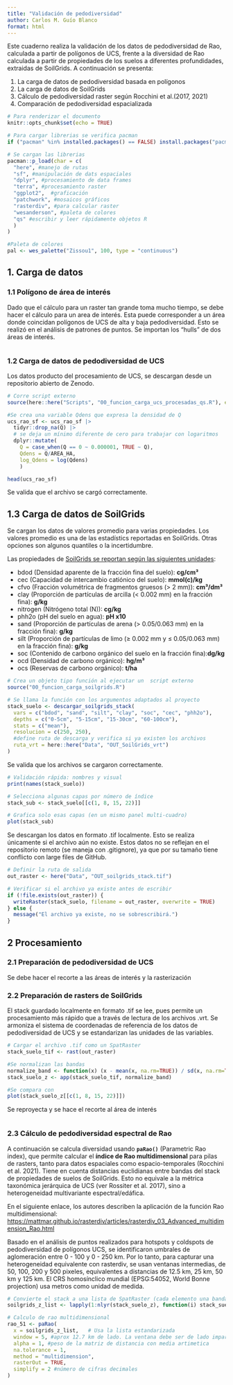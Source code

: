 ```yaml
---
title: "Validación de pedodiversidad"
author: Carlos M. Guío Blanco
format: html
---
```


Este cuaderno realiza la validación de los datos de pedodiversidad de Rao, calculada a partir de polígonos de UCS, frente a la diversidad de Rao calculada a partir de propiedades de los suelos a diferentes profundidades, extraidas de SoilGrids. A continuación se presenta:

1.  La carga de datos de pedodiversidad basada en polígonos
2.  La carga de datos de SoilGrids
3.  Cálculo de pedodiversidad raster según Rocchini et al.(2017, 2021)
4.  Comparación de pedodiversidad espacializada

```r

# Para renderizar el documento
knitr::opts_chunk$set(echo = TRUE)

# Para cargar librerias se verifica pacman
if ("pacman" %in% installed.packages() == FALSE) install.packages("pacman")

# Se cargan las librerias
pacman::p_load(char = c(
  "here", #manejo de rutas
  "sf", #manipulación de dats espaciales
  "dplyr", #procesamiento de data frames
  "terra", #procesamiento raster
  "ggplot2",  #graficación
  "patchwork", #mosaicos gráficos
  "rasterdiv", #para calcular raster
  "wesanderson", #paleta de colores
  "qs" #escribir y leer rápidamente objetos R
  )
)

#Paleta de colores
pal <- wes_palette("Zissou1", 100, type = "continuous")
```

## 1. Carga de datos

### 1.1 Polígono de área de interés

Dado que el cálculo para un raster tan grande toma mucho tiempo, se debe hacer el cálculo para un area de interés. Esta puede corresponder a un área donde coincidan polígonos de UCS de alta y baja pedodiversidad. Esto se realizó en el análisis de patrones de puntos. Se importan los "hulls" de dos áreas de interés.

```r

```

### 1.2 Carga de datos de pedodiversidad de UCS

Los datos producto del procesamiento de UCS, se descargan desde un repositorio abierto de Zenodo.

```r

# Corre script externo
source(here::here("Scripts", "00_funcion_carga_ucs_procesadas_qs.R"), encoding = "UTF-8")

#Se crea una variable Qdens que expresa la densidad de Q
ucs_rao_sf <- ucs_rao_sf |>
  tidyr::drop_na(Q) |>
  # se deja un mínimo diferente de cero para trabajar con logaritmos
  dplyr::mutate(
    Q = case_when(Q == 0 ~ 0.000001, TRUE ~ Q),
    Qdens = Q/AREA_HA,
    log_Qdens = log(Qdens)
    ) 

head(ucs_rao_sf)
```

Se valida que el archivo se cargó correctamente.

## 1.3 Carga de datos de SoilGrids

Se cargan los datos de valores promedio para varias propiedades. Los valores promedio es una de las estadístics reportadas en SoilGrids. Otras opciones son algunos quantiles o la incertidumbre.

Las propiedades de [SoilGrids se reportan según las siguientes unidades](https://www.isric.org/explore/soilgrids/faq-soilgrids#What_do_the_filename_codes_mean):

-   bdod (Densidad aparente de la fracción fina del suelo): **cg/cm³**
-   cec (Capacidad de intercambio catiónico del suelo): **mmol(c)/kg**
-   cfvo (Fracción volumétrica de fragmentos gruesos (\> 2 mm)): **cm³/dm³**
-   clay (Proporción de partículas de arcilla (\< 0.002 mm) en la fracción fina): **g/kg**
-   nitrogen (Nitrógeno total (N)): **cg/kg**
-   phh2o (pH del suelo en agua): **pH x10**
-   sand (Proporción de partículas de arena (\> 0.05/0.063 mm) en la fracción fina): **g/kg**
-   silt (Proporción de partículas de limo (≥ 0.002 mm y ≤ 0.05/0.063 mm) en la fracción fina): **g/kg**
-   soc (Contenido de carbono orgánico del suelo en la fracción fina):**dg/kg**
-   ocd (Densidad de carbono orgánico): **hg/m³**
-   ocs (Reservas de carbono orgánico): **t/ha**

```r

# Crea un objeto tipo función al ejecutar un  script externo
source("00_funcion_carga_soilgrids.R")

# Se llama la función con los argumentos adaptados al proyecto
stack_suelo <- descargar_soilgrids_stack(
  vars = c("bdod", "sand", "silt", "clay", "soc", "cec", "phh2o"),
  depths = c("0-5cm", "5-15cm", "15-30cm", "60-100cm"),
  stats = c("mean"),
  resolucion = c(250, 250),
  #define ruta de descarga y verifica si ya existen los archivos
  ruta_vrt = here::here("Data", "OUT_SoilGrids_vrt") 
)
```

Se valida que los archivos se cargaron correctamente.

```r

# Validación rápida: nombres y visual
print(names(stack_suelo))

# Selecciona algunas capas por número de índice
stack_sub <- stack_suelo[[c(1, 8, 15, 22)]]

# Grafica solo esas capas (en un mismo panel multi-cuadro)
plot(stack_sub)
```

Se descargan los datos en formato .tif localmente. Esto se realiza únicamente si el archivo aún no existe. Estos datos no se reflejan en el repositorio remoto (se maneja con .gitignore), ya que por su tamaño tiene conflicto con large files de GitHub.

```r

# Definir la ruta de salida
out_raster <- here("Data", "OUT_soilgrids_stack.tif")

# Verificar si el archivo ya existe antes de escribir
if (!file.exists(out_raster)) {
  writeRaster(stack_suelo, filename = out_raster, overwrite = TRUE)
} else {
  message("El archivo ya existe, no se sobrescribirá.")
}

```

## 2 Procesamiento

### 2.1 Preparación de pedodiversidad de UCS

Se debe hacer el recorte a las áreas de interés y la rasterización

### 2.2 Preparación de rasters de SoilGrids

El stack guardado localmente en formato .tif se lee, pues permite un procesamiento más rápido que a través de lectura de los archivos .vrt. Se armoniza el sistema de coordenadas de referencia de los datos de pedodiversidad de UCS y se estandarizan las unidades de las variables.

```r
# Cargar el archivo .tif como un SpatRaster
stack_suelo_tif <- rast(out_raster)

#Se normalizan las bandas
normalize_band <- function(x) (x - mean(x, na.rm=TRUE)) / sd(x, na.rm=TRUE)
stack_suelo_z <- app(stack_suelo_tif, normalize_band)

#Se compara con 
plot(stack_suelo_z[[c(1, 8, 15, 22)]])
```

Se reproyecta y se hace el recorte al área de interés

```r

```

### 2.3 Cálculo de pedodiversidad espectral de Rao

A continuación se calcula diversidad usando **`paRao()`** (Parametric Rao index), que permite calcular el **índice de Rao multidimensional** para pilas de rasters, tanto para datos espaciales como espacio-temporales (Rocchini et al. 2021). Tiene en cuenta distancias euclidianas entre bandas del stack de propiedades de suelos de SoilGrids. Esto no equivale a la métrica taxonómica jerárquica de UCS (ver Rossiter et al. 2017), sino a heterogeneidad multivariante espectral/edáfica.

En el siguiente enlace, los autores describen la aplicación de la función Rao multidimensional: <https://mattmar.github.io/rasterdiv/articles/rasterdiv_03_Advanced_multidimension_Rao.html>

Basado en el análisis de puntos realizados para hotspots y coldspots de pedodiversidad de polígonos UCS, se identificaron umbrales de aglomeración entre 0 - 100 y 0 - 250 km. Por lo tanto, para capturar una heterogeneidad equivalente con rasterdiv, se usan ventanas intermedias, de 50, 100, 200 y 500 pixeles, equivalentes a distancias de 12.5 km, 25 km, 50 km y 125 km. El CRS homosínclico mundial (EPSG:54052, World Bonne projection) usa metros como unidad de medida. \

```r

# Convierte el stack a una lista de SpatRaster (cada elemento una banda)
soilgrids_z_list <- lapply(1:nlyr(stack_suelo_z), function(i) stack_suelo_z[[i]])

# Calculo de rao multidimensional
rao_51 <- paRao(
  x = soilgrids_z_list,   # Usa la lista estandarizada
  window = 5, #aprox 12.7 km de lado. La ventana debe ser de lado impar
  alpha = 1, #peso de la matriz de distancia con media artimetica
  na.tolerance = 1,
  method = "multidimension",
  rasterOut = TRUE,
  simplify = 2 #número de cifras decimales
)
```
